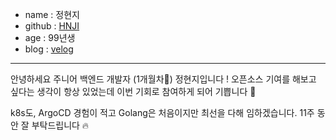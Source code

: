 - name : 정현지
- github : [HNJI](https://github.com/Hyeonji-Jung)
- age : 99년생
- blog : [velog](https://velog.io/@welloff_jj)

---

안녕하세요 주니어 백엔드 개발자 (1개월차🐣) 정현지입니다 !
오픈소스 기여를 해보고 싶다는 생각이 항상 있었는데 이번 기회로 참여하게 되어 기쁩니다 🙂

k8s도, ArgoCD 경험이 적고 Golang은 처음이지만 최선을 다해 임하겠습니다.
11주 동안 잘 부탁드립니다 🔥